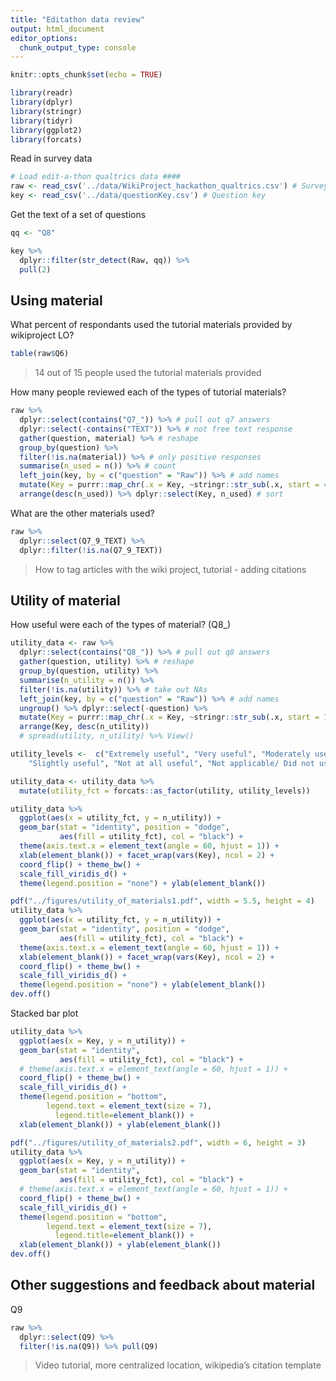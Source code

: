 ```yaml
---
title: "Editathon data review"
output: html_document
editor_options: 
  chunk_output_type: console
---
```


```r
knitr::opts_chunk$set(echo = TRUE)
```

```r
library(readr)
library(dplyr)
library(stringr)
library(tidyr)
library(ggplot2)
library(forcats)
```

Read in survey data

```r
# Load edit-a-thon qualtrics data ####
raw <- read_csv('../data/WikiProject_hackathon_qualtrics.csv') # Survey responses
key <- read_csv('../data/questionKey.csv') # Question key
```

Get the text of a set of questions

```r
qq <- "Q8"

key %>%
  dplyr::filter(str_detect(Raw, qq)) %>%
  pull(2)
```

## Using material 

What percent of respondants used the tutorial materials provided by wikiproject LO?

```r
table(raw$Q6)
```

> 14 out of 15 people used the tutorial materials provided

How many people reviewed each of the types of tutorial materials?

```r
raw %>%
  dplyr::select(contains("Q7_")) %>% # pull out q7 answers
  dplyr::select(-contains("TEXT")) %>% # not free text response
  gather(question, material) %>% # reshape
  group_by(question) %>% 
  filter(!is.na(material)) %>% # only positive responses
  summarise(n_used = n()) %>% # count
  left_join(key, by = c("question" = "Raw")) %>% # add names
  mutate(Key = purrr::map_chr(.x = Key, ~stringr::str_sub(.x, start = 47))) %>% # shorten
  arrange(desc(n_used)) %>% dplyr::select(Key, n_used) # sort
```

What are the other materials used? 

```r
raw %>%
  dplyr::select(Q7_9_TEXT) %>%
  dplyr::filter(!is.na(Q7_9_TEXT))
```

> How to tag articles with the wiki project, tutorial - adding citations

## Utility of material

How useful were each of the types of material? (Q8_)

```r
utility_data <- raw %>%
  dplyr::select(contains("Q8_")) %>% # pull out q8 answers
  gather(question, utility) %>% # reshape
  group_by(question, utility) %>% 
  summarise(n_utility = n()) %>%
  filter(!is.na(utility)) %>% # take out NAs
  left_join(key, by = c("question" = "Raw")) %>% # add names
  ungroup() %>% dplyr::select(-question) %>%
  mutate(Key = purrr::map_chr(.x = Key, ~stringr::str_sub(.x, start = 12))) %>% # shorten
  arrange(Key, desc(n_utility))
  # spread(utility, n_utility) %>% View()
```

```r
utility_levels <-  c("Extremely useful", "Very useful", "Moderately useful",
    "Slightly useful", "Not at all useful", "Not applicable/ Did not use")

utility_data <- utility_data %>%
  mutate(utility_fct = forcats::as_factor(utility, utility_levels))
```

```r
utility_data %>%
  ggplot(aes(x = utility_fct, y = n_utility)) +
  geom_bar(stat = "identity", position = "dodge", 
           aes(fill = utility_fct), col = "black") +
  theme(axis.text.x = element_text(angle = 60, hjust = 1)) +
  xlab(element_blank()) + facet_wrap(vars(Key), ncol = 2) + 
  coord_flip() + theme_bw() +
  scale_fill_viridis_d() +
  theme(legend.position = "none") + ylab(element_blank())
```


```r
pdf("../figures/utility_of_materials1.pdf", width = 5.5, height = 4)
utility_data %>%
  ggplot(aes(x = utility_fct, y = n_utility)) +
  geom_bar(stat = "identity", position = "dodge", 
           aes(fill = utility_fct), col = "black") +
  theme(axis.text.x = element_text(angle = 60, hjust = 1)) +
  xlab(element_blank()) + facet_wrap(vars(Key), ncol = 2) + 
  coord_flip() + theme_bw() +
  scale_fill_viridis_d() +
  theme(legend.position = "none") + ylab(element_blank())
dev.off()
```

Stacked bar plot

```r
utility_data %>%
  ggplot(aes(x = Key, y = n_utility)) +
  geom_bar(stat = "identity", 
           aes(fill = utility_fct), col = "black") +
  # theme(axis.text.x = element_text(angle = 60, hjust = 1)) +
  coord_flip() + theme_bw() +
  scale_fill_viridis_d() +
  theme(legend.position = "bottom", 
        legend.text = element_text(size = 7),
          legend.title=element_blank()) +
  xlab(element_blank()) + ylab(element_blank())
```

```r
pdf("../figures/utility_of_materials2.pdf", width = 6, height = 3)
utility_data %>%
  ggplot(aes(x = Key, y = n_utility)) +
  geom_bar(stat = "identity", 
           aes(fill = utility_fct), col = "black") +
  # theme(axis.text.x = element_text(angle = 60, hjust = 1)) +
  coord_flip() + theme_bw() +
  scale_fill_viridis_d() +
  theme(legend.position = "bottom", 
        legend.text = element_text(size = 7),
          legend.title=element_blank()) +
  xlab(element_blank()) + ylab(element_blank())
dev.off()
```

## Other suggestions and feedback about material

Q9

```r
raw %>%
  dplyr::select(Q9) %>%
  filter(!is.na(Q9)) %>% pull(Q9)
```

> Video tutorial, more centralized location, wikipedia's citation template
